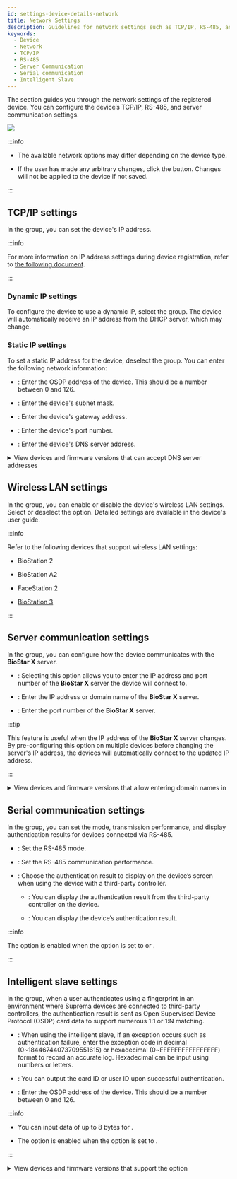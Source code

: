 ```yaml
---
id: settings-device-details-network
title: Network Settings
description: Guidelines for network settings such as TCP/IP, RS-485, and server communication for the device.
keywords:
  - Device
  - Network
  - TCP/IP
  - RS-485
  - Server Communication
  - Serial communication
  - Intelligent Slave
---
```


The <Cmd sid='device.info.network' product='2' /> section guides you through the network settings of the registered device. You can configure the device’s TCP/IP, RS-485, and server communication settings.

<Image src='/img/biostarx-setting-device-edit-network.png' />

:::info

* The available network options may differ depending on the device type.

* If the user has made any arbitrary changes, click the <Cmd sid='button.apply' product='2' /> button. Changes will not be applied to the device if not saved.

:::

## TCP/IP settings

In the <Cmd sid='device.info.tcpIpSetting' product='2' /> group, you can set the device's IP address.

:::info

For more information on IP address settings during device registration, refer to [the following document](settings-adding-devices#setipaddress).

:::

### Dynamic IP settings

To configure the device to use a dynamic IP, select the <Cmd sid='device.info.useDhcp' product='2' /> group. The device will automatically receive an IP address from the DHCP server, which may change.

### Static IP settings

To set a static IP address for the device, deselect the <Cmd sid='device.info.useDhcp' product='2' /> group. You can enter the following network information:

* <Cmd sid='device.info.ipdOsdpID' product='2' />: Enter the OSDP address of the device. This should be a number between 0 and 126.

* <Cmd sid='device.info.subnetMask' product='2' />: Enter the device's subnet mask.

* <Cmd sid='device.info.gateway' product='2' />: Enter the device's gateway address.

* <Cmd sid='device.info.devicePort' product='2' />: Enter the device's port number.

* <Cmd sid='device.info.dnsServerAddress' product='2' />: Enter the device's DNS server address.

<details>

<summary>View devices and firmware versions that can accept DNS server addresses</summary>

* BioStation L2 firmware 1.0.0 or higher

* BioStation A2 firmware 1.0.0 or higher

* BioStation 2 firmware 1.2.0 or higher

* BioLite Net firmware 2.2.0 or higher

* BioEntry Plus firmware 2.2.0 or higher

* BioEntry W firmware 2.2.0 or higher

* XPass firmware 2.2.0 or higher

* XPass S2 firmware 2.2.0 or higher

* FaceStation 2 firmware 1.0.0 or higher

* BioLite N2 firmware 1.0.0 or higher

* FaceLite firmware 1.0.0 or higher

* XPass 2 firmware 1.0.0 or higher

* FaceStation F2 firmware 1.0.0 or higher

* X-Station 2 firmware 1.0.0 or higher

* BioStation 3 firmware 1.0.0 or higher

* BioEntry W3 firmware version 1.0.0 or higher

</details>

## Wireless LAN settings

In the <Cmd sid='device.info.wlan' product='2' /> group, you can enable or disable the device's wireless LAN settings. Select or deselect the <Cmd sid='device.info.enable' product='2' /> option. Detailed settings are available in the device's user guide.

:::info

Refer to the following devices that support wireless LAN settings:

* BioStation 2

* BioStation A2

* FaceStation 2

* [BioStation 3](../../device/biostation_3/settings#wireless)

:::

## Server communication settings

In the <Cmd sid='device.info.server' product='2' /> group, you can configure how the device communicates with the **BioStar X** server.

* <Cmd sid='device.info.deviceToServerConnection' product='2' />: Selecting this option allows you to enter the IP address and port number of the **BioStar X** server the device will connect to.

* <Cmd sid='device.info.serverIP' product='2' />: Enter the IP address or domain name of the **BioStar X** server.

* <Cmd sid='device.info.serverPort' product='2' />: Enter the port number of the **BioStar X** server.

:::tip

This feature is useful when the IP address of the **BioStar X** server changes. By pre-configuring this option on multiple devices before changing the server's IP address, the devices will automatically connect to the updated IP address.

:::

<details>

<summary>View devices and firmware versions that allow entering domain names in <Cmd sid='device.info.serverIP' product='2' /></summary>

* BioStation L2 firmware 1.0.0 or higher

* BioStation A2 firmware 1.0.0 or higher

* BioStation 2 firmware 1.2.0 or higher

* BioEntry W2 firmware 1.0.0 or higher

* BioEntry P2 firmware 1.0.0 or higher

* FaceStation 2 firmware 1.0.0 or higher

* FaceLite firmware 1.0.0 or higher

* FaceStation F2 firmware 1.0.0 or higher

* BioLite N2 firmware 1.0.0 or higher

* BioLite Net firmware 2.2.0 or higher

* BioEntry Plus firmware 2.2.0 or higher

* BioEntry W firmware 2.2.0 or higher

* XPass firmware 2.2.0 or higher

* XPass S2 firmware 2.2.0 or higher

* XPass 2 firmware 1.0.0 or higher

* X-Station 2 firmware 1.0.0 or higher

* BioStation 3 firmware 1.0.0 or higher

* BioEntry W3 firmware version 1.0.0 or higher

</details>

## Serial communication settings

In the <Cmd sid='device.info.serialSetting' product='2' /> group, you can set the mode, transmission performance, and display authentication results for devices connected via RS-485.

* <Cmd sid='device.info.rs485' product='2' />: Set the RS-485 mode.

* <Cmd sid='device.info.baudRate' product='2' />: Set the RS-485 communication performance.

* <Cmd sid='device.info.osdpAuthResult' product='2' />: Choose the authentication result to display on the device’s screen when using the device with a third-party controller.

  * <Cmd sid='device.info.osdpControllerResult' product='2' />: You can display the authentication result from the third-party controller on the device.

  * <Cmd sid='device.info.osdpDeviceResult' product='2' />: You can display the device’s authentication result.

:::info

The <Cmd sid='device.info.osdpAuthResult' product='2' /> option is enabled when the <Cmd sid='device.info.rs485' product='2' /> option is set to <Cmd sid='device.rs485.slave' product='2' /> or <Cmd sid='device.rs485.default' product='2' />.

:::

## Intelligent slave settings

In the <Cmd sid='device.info.intelligentPD' product='2' /> group, when a user authenticates using a fingerprint in an environment where Suprema devices are connected to third-party controllers, the authentication result is sent as Open Supervised Device Protocol (OSDP) card data to support numerous 1:1 or 1:N matching.

* <Cmd sid='device.info.ipdUseFailCode' product='2' />: When using the intelligent slave, if an exception occurs such as authentication failure, enter the exception code in decimal (0~18446744073709551615) or hexadecimal (0~FFFFFFFFFFFFFFFF) format to record an accurate log. Hexadecimal can be input using numbers or letters.

* <Cmd sid='device.info.ipdCardFormat' product='2' />: You can output the card ID or user ID upon successful authentication.

* <Cmd sid='device.info.ipdOsdpID' product='2' />: Enter the OSDP address of the device. This should be a number between 0 and 126.

:::info

* You can input data of up to 8 bytes for <Cmd sid='device.info.ipdUseFailCode' product='2' />.

* The <Cmd sid='device.info.intelligentPD' product='2' /> option is enabled when the <Cmd sid='device.info.rs485' product='2' /> option is set to <Cmd sid='device.rs485.default' product='2' />.

:::

<details>

<summary>View devices and firmware versions that support the <Cmd sid='device.info.intelligentPD' product='2' /> option</summary>

* BioEntry W2 firmware 1.6.3 or higher

* BioStation L2 firmware 1.6.1 or higher

* BioEntry P2 firmware 1.4.1 or higher

* XPass 2 firmware 1.2.3 or higher

* X-Station 2 firmware 1.1.0 or higher

* BioLite N2 firmware 1.4.1 or higher

* FaceStation F2 firmware 1.1.2 or higher

* BioStation 3 firmware 1.0.0 or higher

* BioEntry W3 firmware version 1.0.0 or higher

</details>
